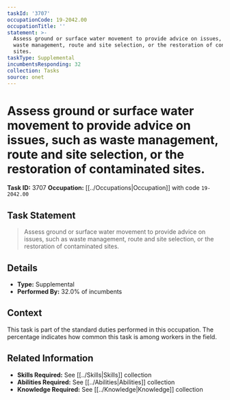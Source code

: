 ```yaml
---
taskId: '3707'
occupationCode: 19-2042.00
occupationTitle: ''
statement: >-
  Assess ground or surface water movement to provide advice on issues, such as
  waste management, route and site selection, or the restoration of contaminated
  sites.
taskType: Supplemental
incumbentsResponding: 32
collection: Tasks
source: onet
---
```

# Assess ground or surface water movement to provide advice on issues, such as waste management, route and site selection, or the restoration of contaminated sites.

**Task ID:** 3707
**Occupation:** [[../Occupations|Occupation]] with code `19-2042.00`

## Task Statement

> Assess ground or surface water movement to provide advice on issues, such as waste management, route and site selection, or the restoration of contaminated sites.

## Details

- **Type:** Supplemental
- **Performed By:** 32.0% of incumbents

## Context

This task is part of the standard duties performed in this occupation. The percentage indicates how common this task is among workers in the field.

## Related Information

- **Skills Required:** See [[../Skills|Skills]] collection
- **Abilities Required:** See [[../Abilities|Abilities]] collection
- **Knowledge Required:** See [[../Knowledge|Knowledge]] collection
